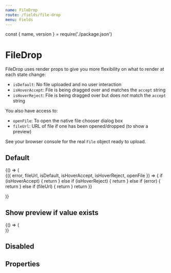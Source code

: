 ```yaml
---
name: FileDrop
route: /fields/file-drop
menu: Fields
---
```


const { name, version } = require('./package.json')

# FileDrop

<TagVersion version={version} name={name} />

FileDrop uses render props to give you more flexibility on what to render at each state change:

- `isDefault`: No file uploaded and no user interaction
- `isHoverAccept`: File is being dragged over and matches the `accept` string
- `isHoverReject`: File is being dragged over but does _not_ match the `accept` string

You also have access to:

- `openFile`: To open the native file chooser dialog box
- `fileUrl`: URL of file if one has been opened/dropped (to show a preview)

See your browser console for the real `File` object ready to upload.

## Default

<Playground>
  {() => (
    <Form initialValues={{}}>
      <ConnectedField
        component={FileDrop}
        name="avatar"
        label="Default"
        hint="Files must be < 2MB"
        required
        onAddFile={console.debug}
        onRemoveFile={console.debug}
      >
        {({ error, fileUrl, isDefault, isHoverAccept, isHoverReject, openFile }) => {
          if (isHoverAccept) {
            return <PositiveIcon />
          } else if (isHoverReject) {
            return <NegativeIcon />
          } else if (error) {
            return <CrossIcon />
          } else if (fileUrl) {
            return <FilePreviewImage src={fileUrl} />
          }
          return <DefaultFileDropView openFile={openFile} />
        }}
      </ConnectedField>
    </Form>
  )}
</Playground>

## Show preview if value exists

<Playground>
  {() => (
    <Form
      initialValues={{
        avatar:
          'https://cdn-development.welcometothejungle.co/uploads/robert/applicants/303416437e/avatars/0.jpg?v=63731713698'
      }}
    >
      <ConnectedField
        component={FileDrop}
        hint="Files must be < 2MB"
        isEditable
        isClearable
        label="Avatar"
        name="avatar"
        onAddFile={console.debug}
        onRemoveFile={console.debug}
        required
      />
    </Form>
  )}
</Playground>

## Disabled

<Playground>
  <Form initialValues={{}}>
    <ConnectedField name="avatar" component={FileDrop} disabled />
  </Form>
</Playground>

## Properties

<Props of={FileDrop} />

